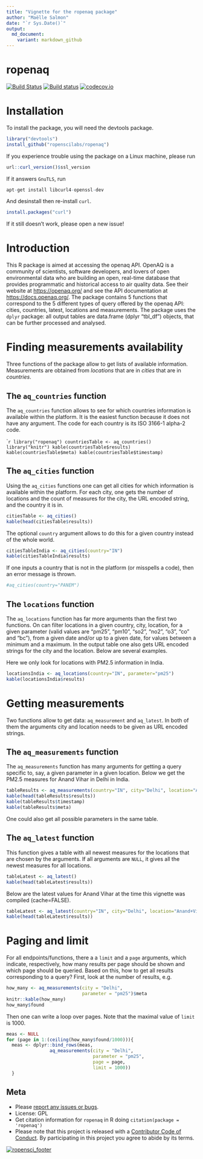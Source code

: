 ```yaml
---
title: "Vignette for the ropenaq package"
author: "Maëlle Salmon"
date: "`r Sys.Date()`"
output:
  md_document:
    variant: markdown_github
---
```

ropenaq
=============

[![Build Status](https://travis-ci.org/ropenscilabs/ropenaq.svg?branch=master)](https://travis-ci.org/ropenscilabs/ropenaq)
[![Build status](https://ci.appveyor.com/api/projects/status/3k104wgbahv3t7h6?svg=true)](https://ci.appveyor.com/project/masalmon/ropenaq-84qm3)
[![codecov.io](https://codecov.io/github/ropenscilabs/ropenaq/coverage.svg?branch=master)](https://codecov.io/github/ropenscilabs/Ropenaq?branch=master)

# Installation

To install the package, you will need the devtools package.

```r
library("devtools")
install_github("ropenscilabs/ropenaq")

```

If you experience trouble using the package on a Linux machine, please run

```r
url::curl_version()$ssl_version
```

If it answers `GnuTLS`,  run

```r
apt-get install libcurl4-openssl-dev
```

And desinstall then re-install `curl`.

```r
install.packages("curl")
```

If it still doesn't work, please open a new issue!

# Introduction

This R package is aimed at accessing the openaq API. OpenAQ is a community of scientists, software developers, and lovers of open environmental data who are building an open, real-time database that provides programmatic and historical access to air quality data. See their website at <https://openaq.org/> and see the API documentation at <https://docs.openaq.org/>. The package contains 5 functions that correspond to the 5 different types of query offered by the openaq API: cities, countries, latest, locations and measurements. The package uses the `dplyr` package: all output tables are data.frame (dplyr "tbl_df") objects, that can be further processed and analysed.

# Finding measurements availability

Three functions of the package allow to get lists of available information. Measurements are obtained from *locations* that are in *cities* that are in *countries*.

## The `aq_countries` function

The `aq_countries` function allows to see for which countries information is available within the platform. It is the easiest function because it does not have any argument. The code for each country is its ISO 3166-1 alpha-2 code.

````r
library("ropenaq")
countriesTable <- aq_countries()
library("knitr")
kable(countriesTable$results)
kable(countriesTable$meta)
kable(countriesTable$timestamp)
```

## The `aq_cities` function

Using the `aq_cities` functions one can get all cities for which information is available within the platform. For each city, one gets the number of locations and the count of measures for the city, the URL encoded string, and the country it is in.

```r
citiesTable <- aq_cities()
kable(head(citiesTable$results))
```

The optional `country` argument allows to do this for a given country instead of the whole world.

```r
citiesTableIndia <- aq_cities(country="IN")
kable(citiesTableIndia$results)
```

If one inputs a country that is not in the platform (or misspells a code), then an error message is thrown.

```r
#aq_cities(country="PANEM")
```

## The `locations` function

The `aq_locations` function has far more arguments than the first two functions. On can filter locations in a given country, city, location, for a given parameter (valid values are "pm25", "pm10", "so2", "no2", "o3", "co" and "bc"), from a given date and/or up to a given date, for values between a minimum and a maximum. In the output table one also gets URL encoded strings for the city and the location. Below are several examples.

Here we only look for locations with PM2.5 information in India.

```r
locationsIndia <- aq_locations(country="IN", parameter="pm25")
kable(locationsIndia$results)
```


# Getting measurements

Two functions allow to get data: `aq_measurement` and `aq_latest`. In both of them the arguments city and location needs to be given as URL encoded strings.

## The `aq_measurements` function

The `aq_measurements` function has many arguments for getting a query specific to, say, a given parameter in a given location. Below we get the PM2.5 measures for Anand Vihar in Delhi in India.

```r
tableResults <- aq_measurements(country="IN", city="Delhi", location="Anand+Vihar", parameter="pm25")
kable(head(tableResults$results))
kable(tableResults$timestamp)
kable(tableResults$meta)
```

One could also get all possible parameters in the same table.


## The `aq_latest` function

This function gives a table with all newest measures for the locations that are chosen by the arguments. If all arguments are `NULL`, it gives all the newest measures for all locations.


```r
tableLatest <- aq_latest()
kable(head(tableLatest$results))
```

Below are the latest values for Anand Vihar at the time this vignette was compiled (cache=FALSE).

```r
tableLatest <- aq_latest(country="IN", city="Delhi", location="Anand+Vihar")
kable(head(tableLatest$results))
```

# Paging and limit

For all endpoints/functions, there a a `limit` and a `page` arguments, which indicate, respectively, how many results per page should be shown and which page should be queried. Based on this, how to get all results corresponding to a query? First, look at the number of results, e.g.

```r
how_many <- aq_measurements(city = "Delhi",
                            parameter = "pm25")$meta
knitr::kable(how_many)
how_many$found
```

Then one can write a loop over pages. Note that the maximal value of `limit` is 1000.

```r
meas <- NULL
for (page in 1:(ceiling(how_many$found/1000))){
  meas <- dplyr::bind_rows(meas,
                aq_measurements(city = "Delhi",
                                parameter = "pm25",
                                page = page,
                                limit = 1000))
  }

```



## Meta

* Please [report any issues or bugs](https://github.com/ropenscilabs/ropenaq/issues).
* License: GPL
* Get citation information for `ropenaq` in R doing `citation(package = 'ropenaq')`
* Please note that this project is released with a [Contributor Code of Conduct](CONDUCT.md). By participating in this project you agree to abide by its terms.

[![ropensci_footer](http://ropensci.org/public_images/github_footer.png)](http://ropensci.org)
